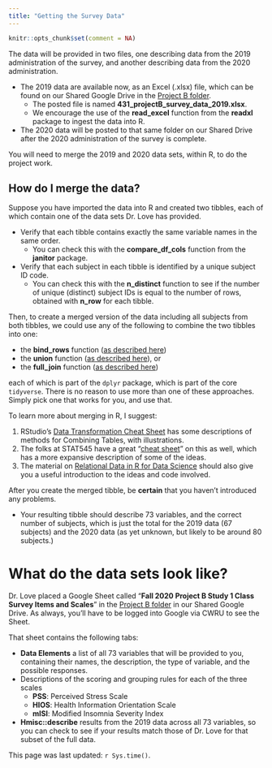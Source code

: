 ```yaml
---
title: "Getting the Survey Data"
---
```


```r
knitr::opts_chunk$set(comment = NA)
```

The data will be provided in two files, one describing data from the 2019 administration of the survey, and another describing data from the 2020 administration.

- The 2019 data are available now, as an Excel (.xlsx) file, which can be found on our Shared Google Drive in the [Project B folder](https://drive.google.com/drive/folders/1J-ydi6dEFNd_39ddbKsiyyssNqqY5y56?usp=sharing). 
    - The posted file is named **431_projectB_survey_data_2019.xlsx**. 
    - We encourage the use of the **read_excel** function from the **readxl** package to ingest the data into R.
- The 2020 data will be posted to that same folder on our Shared Drive after the 2020 administration of the survey is complete.

You will need to merge the 2019 and 2020 data sets, within R, to do the project work. 

## How do I merge the data?

Suppose you have imported the data into R and created two tibbles, each of which contain one of the data sets Dr. Love has provided. 

- Verify that each tibble contains exactly the same variable names in the same order.
    - You can check this with the **compare_df_cols** function from the **janitor** package.
- Verify that each subject in each tibble is identified by a unique subject ID code.
    - You can check this with the **n_distinct** function to see if the number of unique (distinct) subject IDs is equal to the number of rows, obtained with **n_row** for each tibble.

Then, to create a merged version of the data including all subjects from both tibbles, we could use any of the following to combine the two tibbles into one:

- the **bind_rows** function ([as described here](https://dplyr.tidyverse.org/reference/bind.html))
- the **union** function ([as described here](https://dplyr.tidyverse.org/reference/setops.html)), or
- the **full_join** function ([as described here](https://dplyr.tidyverse.org/reference/join.html))

each of which is part of the `dplyr` package, which is part of the core `tidyverse`. There is no reason to use more than one of these approaches. Simply pick one that works for you, and use that. 

To learn more about merging in R, I suggest:

1. RStudio's [Data Transformation Cheat Sheet](https://github.com/rstudio/cheatsheets/raw/master/data-transformation.pdf) has some descriptions of methods for Combining Tables, with illustrations.
2. The folks at STAT545 have a great "[cheat sheet](https://stat545.com/join-cheatsheet.html)" on this as well, which has a more expansive description of some of the ideas.
3. The material on [Relational Data in R for Data Science](https://r4ds.had.co.nz/relational-data.html) should also give you a useful introduction to the ideas and code involved.


After you create the merged tibble, be **certain** that you haven't introduced any problems. 

- Your resulting tibble should describe 73 variables, and the correct number of subjects, which is just the total for the 2019 data (67 subjects) and the 2020 data (as yet unknown, but likely to be around 80 subjects.)

# What do the data sets look like?

Dr. Love placed a Google Sheet called "**Fall 2020 Project B Study 1 Class Survey Items and Scales**" in the [Project B folder](https://drive.google.com/drive/folders/1J-ydi6dEFNd_39ddbKsiyyssNqqY5y56?usp=sharing) in our Shared Google Drive. As always, you'll have to be logged into Google via CWRU to see the Sheet.

That sheet contains the following tabs:

- **Data Elements** a list of all 73 variables that will be provided to you, containing their names, the description, the type of variable, and the possible responses.
- Descriptions of the scoring and grouping rules for each of the three scales
    - **PSS**: Perceived Stress Scale
    - **HIOS**: Health Information Orientation Scale
    - **mISI**: Modified Insomnia Severity Index
- **Hmisc::describe** results from the 2019 data across all 73 variables, so you can check to see if your results match those of Dr. Love for that subset of the full data.

This page was last updated: `r Sys.time()`.
